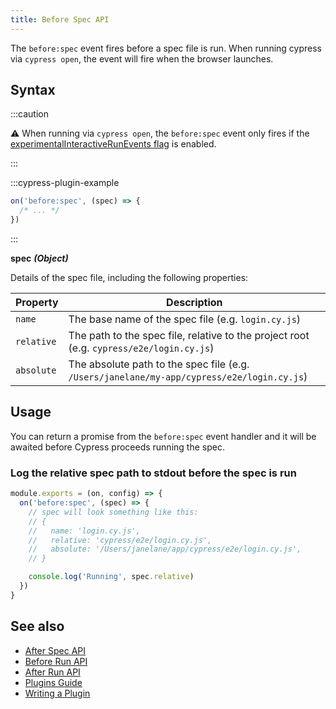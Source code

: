 ```yaml
---
title: Before Spec API
---
```


The `before:spec` event fires before a spec file is run. When running cypress
via `cypress open`, the event will fire when the browser launches.

## Syntax

<WarningSetupNodeEvents />

:::caution

⚠️ When running via `cypress open`, the `before:spec` event only fires if the
[experimentalInteractiveRunEvents flag](/guides/references/configuration#Experiments)
is enabled.

:::

:::cypress-plugin-example

```js
on('before:spec', (spec) => {
  /* ... */
})
```

:::

**<Icon name="angle-right"></Icon> spec** **_(Object)_**

Details of the spec file, including the following properties:

| Property   | Description                                                                                |
| ---------- | ------------------------------------------------------------------------------------------ |
| `name`     | The base name of the spec file (e.g. `login.cy.js`)                                        |
| `relative` | The path to the spec file, relative to the project root (e.g. `cypress/e2e/login.cy.js`)   |
| `absolute` | The absolute path to the spec file (e.g. `/Users/janelane/my-app/cypress/e2e/login.cy.js`) |

## Usage

You can return a promise from the `before:spec` event handler and it will be
awaited before Cypress proceeds running the spec.

### Log the relative spec path to stdout before the spec is run

```javascript
module.exports = (on, config) => {
  on('before:spec', (spec) => {
    // spec will look something like this:
    // {
    //   name: 'login.cy.js',
    //   relative: 'cypress/e2e/login.cy.js',
    //   absolute: '/Users/janelane/app/cypress/e2e/login.cy.js',
    // }

    console.log('Running', spec.relative)
  })
}
```

## See also

- [After Spec API](/api/plugins/after-spec-api)
- [Before Run API](/api/plugins/before-run-api)
- [After Run API](/api/plugins/after-run-api)
- [Plugins Guide](/guides/tooling/plugins-guide)
- [Writing a Plugin](/api/plugins/writing-a-plugin)
